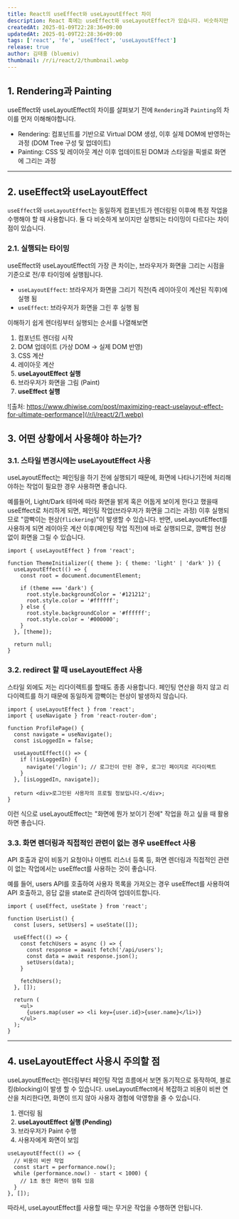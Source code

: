 ```yaml
---
title: React의 useEffect와 useLayoutEffect 차이
description: React 훅에는 useEffect와 useLayoutEffect가 있습니다. 비슷하지만 다른 useEffect와 useLayoutEffect 차이에 대해 설명하고 어떤 경우에 사용하면 좋을지 설명합니다.
createdAt: 2025-01-09T22:28:36+09:00
updatedAt: 2025-01-09T22:28:36+09:00
tags: ['react', 'fe', 'useEffect', 'useLayoutEffect']
release: true
author: 김태홍 (bluemiv)
thumbnail: /r/i/react/2/thumbnail.webp
---
```


## 1. Rendering과 Painting

useEffect와 useLayoutEffect의 차이를 살펴보기 전에 `Rendering`과 `Painting`의 차이를 먼저 이해해야합니다.

- Rendering: 컴포넌트를 기반으로 Virtual DOM 생성, 이후 실제 DOM에 반영하는 과정 (DOM Tree 구성 및 업데이트)
- Painting: CSS 및 레이아웃 계산 이후 업데이트된 DOM과 스타일을 픽셀로 화면에 그리는 과정

---

## 2. useEffect와 useLayoutEffect

`useEffect`와 `useLayoutEffect`는 동일하게 컴포넌트가 렌더링된 이후에 특정 작업을 수행해야 할 때 사용합니다. 둘 다 비슷하게 보이지만 실행되는 타이밍이 다르다는 차이점이 있습니다.

### 2.1. 실행되는 타이밍

useEffect와 useLayoutEffect의 가장 큰 차이는, 브라우저가 화면을 그리는 시점을 기준으로 전/후 타이밍에 실행됩니다.

- `useLayoutEffect`: 브라우저가 화면을 그리기 직전(즉 레이아웃이 계산된 직후)에 실행 됨
- `useEffect`: 브라우저가 화면을 그린 후 실행 됨

이해하기 쉽게 렌더링부터 실행되는 순서를 나열해보면

1. 컴포넌트 렌더링 시작
2. DOM 업데이트 (가상 DOM → 실제 DOM 반영)
3. CSS 계산
4. 레이아웃 계산
5. **useLayoutEffect 실행**
6. 브라우저가 화면을 그림 (Paint)
7. **useEffect 실행**

![출처: https://www.dhiwise.com/post/maximizing-react-uselayout-effect-for-ultimate-performance](/r/i/react/2/1.webp)

## 3. 어떤 상황에서 사용해야 하는가?

### 3.1. 스타일 변경시에는 useLayoutEffect 사용

useLayoutEffect는 페인팅을 하기 전에 실행되기 때문에, 화면에 나타나기전에 처리해야하는 작업이 필요한 경우 사용하면 좋습니다.

예를들어, Light/Dark 테마에 따라 화면을 밝게 혹은 어둡게 보이게 한다고 했을때 useEffect로 처리하게 되면, 페인팅 작업(브라우저가 화면을 그리는 과정) 이후 실행되므로 "깜빡이는 현상(`flickering`)"이 발생할 수 있습니다.
반면, useLayoutEffect를 사용하게 되면 레이아웃 계산 이후(페인팅 작업 직전)에 바로 실행되므로, 깜빡임 현상 없이 화면을 그릴 수 있습니다.

```tsx
import { useLayoutEffect } from 'react';

function ThemeInitializer({ theme }: { theme: 'light' | 'dark' }) {
  useLayoutEffect(() => {
    const root = document.documentElement;

    if (theme === 'dark') {
      root.style.backgroundColor = '#121212';
      root.style.color = '#ffffff';
    } else {
      root.style.backgroundColor = '#ffffff';
      root.style.color = '#000000';
    }
  }, [theme]);

  return null;
}
```

### 3.2. redirect 할 때 useLayoutEffect 사용

스타일 외에도 저는 리다이렉트를 할때도 종종 사용합니다. 페인팅 연산을 하지 않고 리다이렉트를 하기 때문에 동일하게 깜빡이는 현상이 발생하지 않습니다.

```tsx
import { useLayoutEffect } from 'react';
import { useNavigate } from 'react-router-dom';

function ProfilePage() {
  const navigate = useNavigate();
  const isLoggedIn = false;

  useLayoutEffect(() => {
    if (!isLoggedIn) {
      navigate('/login'); // 로그인이 안된 경우, 로그인 페이지로 리다이렉트
    }
  }, [isLoggedIn, navigate]);

  return <div>로그인된 사용자의 프로필 정보입니다.</div>;
}
```

이런 식으로 useLayoutEffect는 "화면에 뭔가 보이기 전에" 작업을 하고 싶을 때 활용하면 좋습니다.

### 3.3. 화면 렌더링과 직접적인 관련이 없는 경우 useEffect 사용

API 호출과 같이 비동기 요청이나 이벤트 리스너 등록 등, 화면 렌더링과 직접적인 관련이 없는 작업에서는 useEffect를 사용하는 것이 좋습니다.

예를 들어, users API를 호출하여 사용자 목록을 가져오는 경우 useEffect를 사용하여 API 호출하고, 응답 값을 state로 관리하여 업데이트합니다.

```tsx {6-14}
import { useEffect, useState } from 'react';

function UserList() {
  const [users, setUsers] = useState([]);

  useEffect(() => {
    const fetchUsers = async () => {
      const response = await fetch('/api/users');
      const data = await response.json();
      setUsers(data);
    }

    fetchUsers();
  }, []);

  return (
    <ul>
      {users.map(user => <li key={user.id}>{user.name}</li>)}
    </ul>
  );
}
```

---

## 4. useLayoutEffect 사용시 주의할 점

useLayoutEffect는 렌더링부터 페인팅 작업 흐름에서 보면 동기적으로 동작하여, 블로킹(blocking)이 발생 할 수 있습니다. useLayoutEffect에서 복잡하고 비용이 비싼 연산을 처리한다면, 화면이 뜨지 않아 사용자 경험에 악영향을 줄 수 있습니다.

1. 렌더링 됨
2. **useLayoutEffect 실행 (Pending)**
3. 브라우저가 Paint 수행
4. 사용자에게 화면이 보임

```tsx
useLayoutEffect(() => {
  // 비용이 비싼 작업
  const start = performance.now();
  while (performance.now() - start < 1000) {
    // 1초 동안 화면이 멈춰 있음
  }
}, []);
```

따라서, useLayoutEffect를 사용할 때는 무거운 작업을 수행하면 안됩니다.
